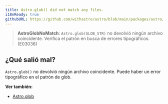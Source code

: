 ```yaml
---
title: Astro.glob() did not match any files.
i18nReady: true
githubURL: https://github.com/withastro/astro/blob/main/packages/astro/src/core/errors/errors-data.ts
---
```


> **AstroGlobNoMatch**: `Astro.glob(GLOB_STR)` no devolvió ningún archivo coincidente. Verifica el patrón en busca de errores tipográficos. (E03036)

## ¿Qué salió mal?
`Astro.glob()` no devolvió ningún archivo coincidente. Puede haber un error tipográfico en el patrón de glob.

**Ver también:**
-  [Astro.glob](/es/reference/api-reference/#astroglob)

